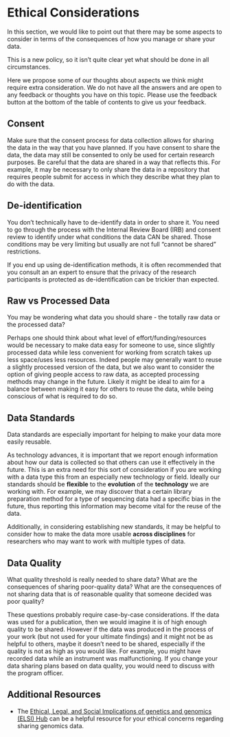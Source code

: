 # Ethical Considerations {-}

In this section, we would like to point out that there may be some aspects to consider in terms of the consequences of how you manage or share your data. 

This is a new policy, so it isn't quite clear yet what should be done in all circumstances. 

Here we propose some of our thoughts about aspects we think might require extra consideration. We do not have all the answers and are open to any feedback or thoughts you have on this topic. Please use the feedback button at the bottom of the table of contents to give us your feedback.

## Consent

Make sure that the consent process for data collection allows for sharing the data in the way that you have planned. If you have consent to share the data, the data may still be consented to only be used for certain research purposes. Be careful that the data are shared in a way that reflects this. For example, it may be necessary to only share the data in a repository that requires people submit for access in which they describe what they plan to do with the data.

## De-identification

You don't technically have to de-identify data in order to share it. You need to go through the process with the Internal Review Board (IRB) and consent review to identify under what conditions the data CAN be shared. Those conditions may be very limiting but usually are not full "cannot be shared" restrictions.

If you end up using de-identification methods, it is often recommended that you consult an an expert to ensure that the privacy of the research participants is protected as de-identification can be trickier than expected.

## Raw vs Processed Data

You may be wondering what data you should share - the totally raw data or the processed data?

Perhaps one should think about what level of effort/funding/resources would be necessary to make data easy for someone to use, since slightly processed data while less convenient for working from scratch takes up less space/uses less resources. Indeed people may generally want to reuse a slightly processed version of the data, but we also want to consider the option of giving people access to raw data, as accepted processing methods may change in the future. Likely it might be ideal to aim for a balance between making it easy for others to reuse the data, while being conscious of what is required to do so.

## Data Standards

Data standards are especially important for helping to make your data more easily reusable.

As technology advances, it is important that we report enough information about how our data is collected so that others can use it effectively in the future. This is an extra need for this sort of consideration if you are working with a data type this from an especially new technology or field. Ideally our standards should be **flexible** to the **evolution** of the **technology** we are working with. For example, we may discover that a certain library preparation method for a type of sequencing data had a specific bias in the future, thus reporting this information may become vital for the reuse of the data. 

Additionally, in considering establishing new standards, it may be helpful to consider how to make the data more usable **across disciplines** for researchers who may want to work with multiple types of data.

## Data Quality

<div class = "question">

What quality threshold is really needed to share data?
What are the consequences of sharing poor-quality data?
What are the consequences of not sharing data that is of reasonable quality that someone decided was poor quality?

</div>

These questions probably require case-by-case considerations. If the data was used for a publication, then we would imagine it is of high enough quality to be shared. However if the data was produced in the process of your work (but not used for your ultimate findings) and it might not be as helpful to others, maybe it doesn't need to be shared, especially if the quality is not as high as you would like. For example, you might have recorded data while an instrument was malfunctioning. If you change your data sharing plans based on data quality, you would need to discuss with the program officer. 

## Additional Resources

- The [Ethical, Legal, and Social Implications of genetics and genomics (ELSI) Hub](https://elsihub.org/index.php/) can be a helpful resource for your ethical concerns regarding sharing genomics data. 

